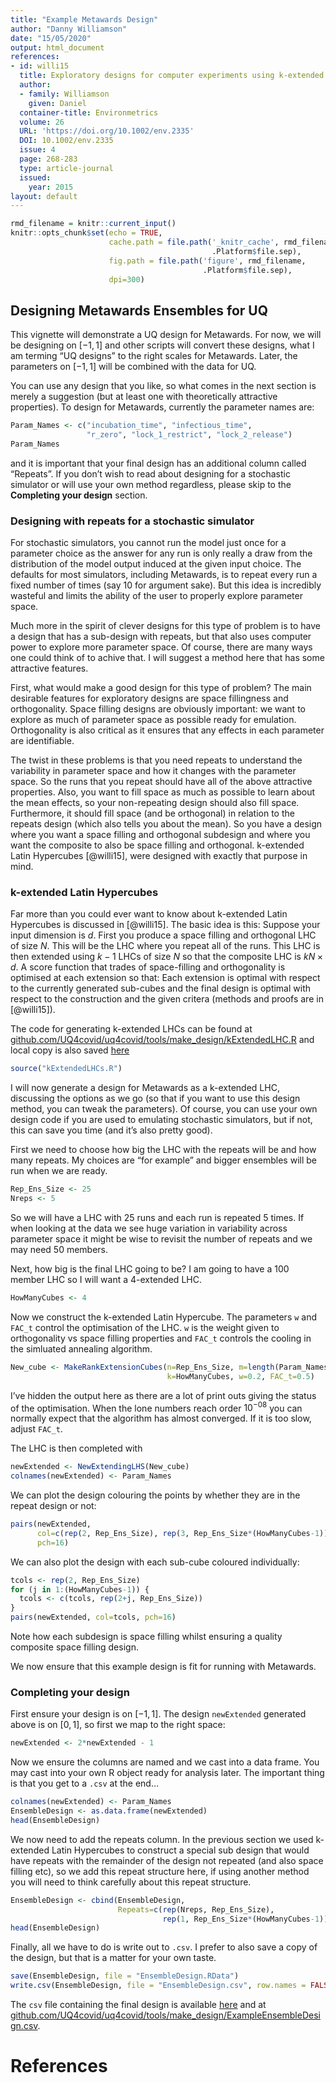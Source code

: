 ```yaml
---
title: "Example Metawards Design"
author: "Danny Williamson"
date: "15/05/2020"
output: html_document
references:
- id: willi15
  title: Exploratory designs for computer experiments using k-extended Latin Hypercubes
  author:
  - family: Williamson
    given: Daniel
  container-title: Environmetrics
  volume: 26
  URL: 'https://doi.org/10.1002/env.2335'
  DOI: 10.1002/env.2335
  issue: 4
  page: 268-283
  type: article-journal
  issued:
    year: 2015
layout: default
---
```


```r
rmd_filename = knitr::current_input()
knitr::opts_chunk$set(echo = TRUE,
                      cache.path = file.path('_knitr_cache', rmd_filename, 
                                             .Platform$file.sep),
                      fig.path = file.path('figure', rmd_filename, 
                                           .Platform$file.sep),
                      dpi=300)
```

## Designing Metawards Ensembles for UQ

This vignette will demonstrate a UQ design for Metawards. For now, we will be designing on $[-1,1]$ and other scripts will convert these designs, what I am terming "UQ designs" to the right scales for Metawards. Later, the parameters on $[-1,1]$ will be combined with the data for UQ.

You can use any design that you like, so what comes in the next section is merely a suggestion (but at least one with theoretically attractive properties). To design for Metawards, currently the parameter names are:

```r
Param_Names <- c("incubation_time", "infectious_time", 
                 "r_zero", "lock_1_restrict", "lock_2_release")
Param_Names
```

and it is important that your final design has an additional column called "Repeats". If you don't wish to read about designing for a stochastic simulator or will use your own method regardless, please skip to the **Completing your design** section.

### Designing with repeats for a stochastic simulator

For stochastic simulators, you cannot run the model just once for a parameter choice as the answer for any run is only really a draw from the distribution of the model output induced at the given input choice. The defaults for most simulators, including Metawards, is to repeat every run a fixed number of times (say 10 for argument sake). But this idea is incredibly wasteful and limits the ability of the user to properly explore parameter space. 

Much more in the spirit of clever designs for this type of problem is to have a design that has a sub-design with repeats, but that also uses computer power to explore more parameter space. Of course, there are many ways one could think of to achive that. I will suggest a method here that has some attractive features.

First, what would make a good design for this type of problem? The main desirable features for exploratory designs are space fillingness and orthogonality. Space filling designs are obviously important: we want to explore as much of parameter space as possible ready for emulation. Orthogonality is also critical as it ensures that any effects in each parameter are identifiable.

The twist in these problems is that you need repeats to understand the variability in parameter space and how it changes with the parameter space. So the runs that you repeat should have all of the above attractive properties. Also, you want to fill space as much as possible to learn about the mean effects, so your non-repeating design should also fill space. Furthermore, it should fill space (and be orthogonal) in relation to the repeats design (which also tells you about the mean). So you have a design where you want a space filling and orthogonal subdesign and where you want the composite to also be space filling and orthogonal. k-extended Latin Hypercubes [@willi15], were designed with exactly that purpose in mind.

### k-extended Latin Hypercubes

Far more than you could ever want to know about k-extended Latin Hypercubes is discussed in [@willi15]. The basic idea is this: Suppose your input dimension is $d$. First you produce a space filling and orthogonal LHC of size $N$. This will be the LHC where you repeat all of the runs. This LHC is then extended using $k-1$ LHCs of size $N$ so that the composite LHC is $kN \times d$. A score function that trades of space-filling and orthogonality is optimised at each extension so that: Each extension is optimal with respect to the currently generated sub-cubes and the final design is optimal with respect to the construction and the given critera (methods and proofs are in [@willi15]).

The code for generating k-extended LHCs can be found at
[github.com/UQ4covid/uq4covid/tools/make_design/kExtendedLHC.R](https://github.com/UQ4covid/uq4covid/blob/master/tools/make_design/kExtendedLHCs.R) and local copy is also saved [here](kExtendedLHCs.R)

```r
source("kExtendedLHCs.R")
```

I will now generate a design for Metawards as a k-extended LHC, discussing the options as we go (so that if you want to use this design method, you can tweak the parameters). Of course, you can use your own design code if you are used to emulating stochastic simulators, but if not, this can save you time (and it's also pretty good).

First we need to choose how big the LHC with the repeats will be and how many repeats. My choices are "for example" and bigger ensembles will be run when we are ready.

```r
Rep_Ens_Size <- 25
Nreps <- 5
```
So we will have a LHC with $25$ runs and each run is repeated $5$ times. If when looking at the data we see huge variation in variability across parameter space it might be wise to revisit the number of repeats and we may need $50$ members.

Next, how big is the final LHC going to be? I am going to have a $100$ member LHC so I will want a 4-extended LHC.

```r
HowManyCubes <- 4
```

Now we construct the k-extended Latin Hypercube. The parameters `w` and `FAC_t` control the optimisation of the LHC. `w` is the weight given to orthogonality vs space filling properties and `FAC_t` controls the cooling in the simluated annealing algorithm. 

```r
New_cube <- MakeRankExtensionCubes(n=Rep_Ens_Size, m=length(Param_Names), 
                                   k=HowManyCubes, w=0.2, FAC_t=0.5)
```

I've hidden the output here as there are a lot of print outs giving the status of the optimisation. When the lone numbers reach order $10^{-08}$ you can normally expect that the algorithm has almost converged. If it is too slow, adjust `FAC_t`.

The LHC is then completed with 

```r
newExtended <- NewExtendingLHS(New_cube)
colnames(newExtended) <- Param_Names
```

We can plot the design colouring the points by whether they are in the repeat design or not:

```r
pairs(newExtended, 
      col=c(rep(2, Rep_Ens_Size), rep(3, Rep_Ens_Size*(HowManyCubes-1))), 
      pch=16)
```

We can also plot the design with each sub-cube coloured individually:

```r
tcols <- rep(2, Rep_Ens_Size)
for (j in 1:(HowManyCubes-1)) {
  tcols <- c(tcols, rep(2+j, Rep_Ens_Size))
}
pairs(newExtended, col=tcols, pch=16)
```

Note how each subdesign is space filling whilst ensuring a quality composite space filling design.

We now ensure that this example design is fit for running with Metawards.

### Completing your design

First ensure your design is on $[-1,1]$. The design `newExtended` generated above is on $[0,1]$, so first we map to the right space:

```r
newExtended <- 2*newExtended - 1
```

Now we ensure the columns are named and we cast into a data frame. You may cast into your own R object ready for analysis later. The important thing is that you get to a `.csv` at the end...

```r
colnames(newExtended) <- Param_Names
EnsembleDesign <- as.data.frame(newExtended)
head(EnsembleDesign)
```

We now need to add the repeats column. In the previous section we used k-extended Latin Hypercubes to construct a special sub design that would have repeats with the remainder of the design not repeated (and also space filling etc), so we add this repeat structure here, if using another method you will need to think carefully about this repeat structure.

```r
EnsembleDesign <- cbind(EnsembleDesign, 
                        Repeats=c(rep(Nreps, Rep_Ens_Size), 
                                  rep(1, Rep_Ens_Size*(HowManyCubes-1))))
head(EnsembleDesign)
```

Finally, all we have to do is write out to `.csv`. I prefer to also save a copy of the design, but that is a matter for your own taste.

```r
save(EnsembleDesign, file = "EnsembleDesign.RData")
write.csv(EnsembleDesign, file = "EnsembleDesign.csv", row.names = FALSE)
```

The `csv` file containing the final design is available [here](EnsembleDesign.csv) and at [github.com/UQ4covid/uq4covid/tools/make_design/ExampleEnsembleDesign.csv](https://github.com/UQ4covid/uq4covid/blob/master/tools/make_design/ExampleEnsembleDesign.csv). 

# References

